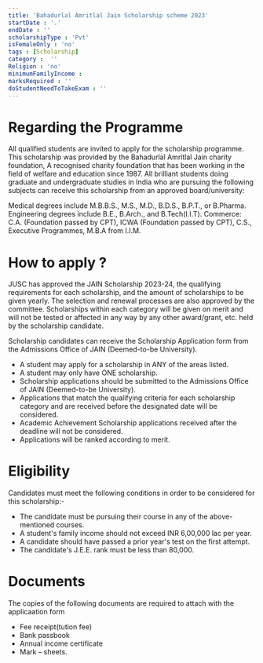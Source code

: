 ```yaml
---
title: 'Bahadurlal Amritlal Jain Scholarship scheme 2023'
startDate : '.'
endDate : ''
scholarshipType : 'Pvt'
isFemaleOnly : 'no'
tags : [Scholarship]
category :  ''
Religion : 'no'
minimumFamilyIncome :
marksRequired : ''
doStudentNeedToTakeExam : ''
---
```




# Regarding the Programme
All qualified students are invited to apply for the scholarship programme.
This scholarship was provided by the Bahadurlal Amritlal Jain charity foundation,
A recognised charity foundation that has been working in the field of welfare and education since 1987.
All brilliant students doing graduate and undergraduate studies in India who are pursuing the following subjects can receive this scholarship from an approved board/university:

Medical degrees include M.B.B.S., M.S., M.D., B.D.S., B.P.T., or B.Pharma.
Engineering degrees include B.E., B.Arch., and B.Tech(I.I.T).
Commerce: C.A. (Foundation passed by CPT), ICWA (Foundation passed by CPT), C.S., Executive Programmes, M.B.A from I.I.M.



# How to apply ?
JUSC has approved the JAIN Scholarship 2023-24, the qualifying requirements for each scholarship,
and the amount of scholarships to be given yearly. The selection and renewal processes are also approved by the committee.
Scholarships within each category will be given on merit and will not be tested or affected in any way by any other award/grant, etc. 
held by the scholarship candidate.

Scholarship candidates can receive the Scholarship Application form from the Admissions Office of JAIN (Deemed-to-be University).
 - A student may apply for a scholarship in ANY of the areas listed. 
 - A student may only have ONE scholarship.
 - Scholarship applications should be submitted to the Admissions Office of JAIN (Deemed-to-be University).
 - Applications that match the qualifying criteria for each scholarship category and are received before the designated date will be considered.
 - Academic Achievement Scholarship applications received after the deadline will not be considered.
 - Applications will be ranked according to merit.


# Eligibility

Candidates must meet the following conditions in order to be considered for this scholarship:-
 - The candidate must be pursuing their course in any of the above-mentioned courses.
 - A student's family income should not exceed INR 6,00,000 lac per year.
 - A candidate should have passed a prior year's test on the first attempt.
 - The candidate's J.E.E. rank must be less than 80,000.


# Documents
The copies of the following documents are required to attach with the applicaation form

 - Fee receipt(tution fee)
 - Bank passbook
 - Annual income certificate
 - Mark – sheets.